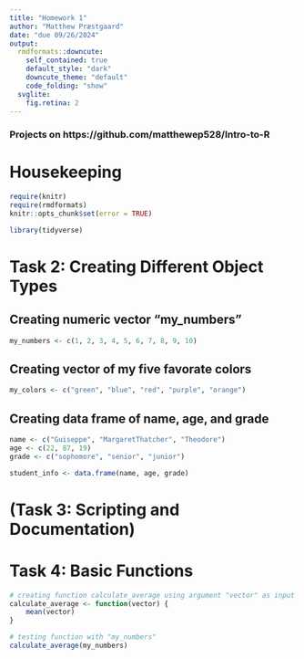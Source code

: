 ```yaml
---
title: "Homework 1"
author: "Matthew Præstgaard"
date: "due 09/26/2024"
output:
  rmdformats::downcute:
    self_contained: true
    default_style: "dark"
    downcute_theme: "default"
    code_folding: "show"
  svglite:
    fig.retina: 2
---
```


### Projects on https://github.com/matthewep528/Intro-to-R

# Housekeeping

```r
require(knitr)
require(rmdformats)
knitr::opts_chunk$set(error = TRUE)
```

```r
library(tidyverse)
```

# Task 2: Creating Different Object Types
## Creating numeric vector "my_numbers"

```r
my_numbers <- c(1, 2, 3, 4, 5, 6, 7, 8, 9, 10)
```

## Creating vector of my five favorate colors

```r
my_colors <- c("green", "blue", "red", "purple", "orange")
```

## Creating data frame of name, age, and grade

```r
name <- c("Guiseppe", "MargaretThatcher", "Theodore")
age <- c(22, 87, 19)
grade <- c("sophomore", "senior", "junior")

student_info <- data.frame(name, age, grade)
```

# (Task 3: Scripting and Documentation)

# Task 4: Basic Functions

```r
# creating function calculate_average using argument "vector" as input
calculate_average <- function(vector) {
    mean(vector)
}

# testing function with "my_numbers"
calculate_average(my_numbers)
```